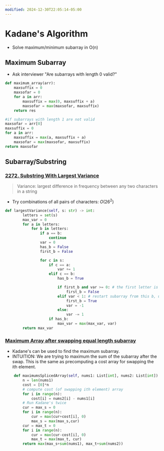 ```yaml
---
modified: 2024-12-30T22:05:14-05:00
---
```

# Kadane's Algorithm
- Solve maximum/minimum subarray in O(n) 
## Maximum Subarray
- Ask interviewer "Are subarrays with length 0 valid?"
```python
def maximum_array(arr):
	maxsuffix = 0
	maxsofar = 0 
	for a in arr:
		maxsuffix = max(0, maxsuffix + a)
		maxsofar = max(maxsofar, maxsuffix)
	return res

#if subarrays with length 1 are not valid
maxsofar = arr[0]
maxsuffix = 0
for a in arr:
    maxsuffix = max(a, maxsuffix + a)
    maxsofar = max(maxsofar, maxsuffix)
return maxsofar

```

## Subarray/Substring

### [2272. Substring With Largest Variance](https://leetcode.com/problems/substring-with-largest-variance/)
> Variance: largest difference in frequency between any two characters in a string

- Try combinations of all pairs of characters: $O(26^2)$
```python
def largestVariance(self, s: str) -> int:
        letters = set(s)
        max_var = 0
        for a in letters:
            for b in letters:
                if a == b:
                    continue
                var = 0
                has_b = False
                first_b = False

                for c in s:
                    if c == a:
                        var += 1
                    elif c == b:
                        has_b = True

                        if first_b and var >= 0: # the first letter is a b and the b count is greater than 1. Shift right (remove the first b and count the current b)
                            first_b = False
                        elif var < 1: # restart subarray from this b, used to skip double bb's
                            first_b = True
                            var = -1
                        else:
                            var -= 1
                    if has_b:
                        max_var = max(max_var, var)
        return max_var

```

### [Maximum Array after swapping equal length subarray](https://leetcode.com/problems/maximum-score-of-spliced-array/)
- Kadane's can be used to find the maximum subarray.
- INTUITION: We are trying to maximum the sum of the subarray after the swap. This is the same as precomputing a cost array for swapping the ith element.

```python
    def maximumsSplicedArray(self, nums1: List[int], nums2: List[int]) -> int:
        n = len(nums1)
        cost = [0]*n
        # compute cost (of swapping ith element) array
        for i in range(n):
            cost[i] = nums2[i] - nums1[i]
        # Run Kadane's twice
        cur = max_s = 0
        for i in range(n):
            cur = max(cur+cost[i], 0)
            max_s = max(max_s,cur)
        cur = max_t = 0
        for i in range(n):
            cur = max(cur-cost[i], 0)
            max_t = max(max_t, cur)
        return max(max_s+sum(nums1), max_t+sum(nums2))
```